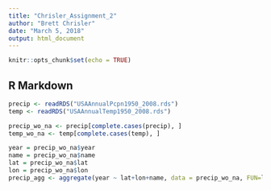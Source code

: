 ---
title: "Chrisler_Assignment_2"
author: "Brett Chrisler"
date: "March 5, 2018"
output: html_document
---

```{r setup, include=FALSE}
knitr::opts_chunk$set(echo = TRUE)
```

## R Markdown

```{r readRDS provided<-TRUE}
precip <- readRDS("USAAnnualPcpn1950_2008.rds")
temp <- readRDS("USAAnnualTemp1950_2008.rds")
```
```{r Remove NA values}
precip_wo_na <- precip[complete.cases(precip), ]
temp_wo_na <- temp[complete.cases(temp), ]
```

```{r Aggregate}
year = precip_wo_na$year
name = precip_wo_na$name
lat = precip_wo_na$lat
lon = precip_wo_na$lon
precip_agg <- aggregate(year ~ lat+lon+name, data = precip_wo_na, FUN=length)
```


